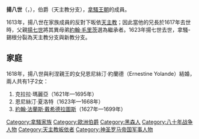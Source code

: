 {{Multiple issues|
{{Expand language|1=en|time=2021-01-31T05:57:52+00:00}}
{{Unreferenced|time=2021-01-31T05:57:52+00:00}}
}}
{{Infobox noble
| name        = 揚八世
| title       = 拿騷-錫根伯爵
| image       = Jan VIII van Nassau-Siegen 1583-1638.jpg
| birth_date  = {{birth date|1583|9|29|df=yes}}
| birth_place = [[迪倫堡|迪倫堡]]
| death_date  = {{death date and age|1638|7|27|1583|9|29|df=yes}}
| death_place = [[龍瑟|龍瑟]]
| noble family= [[拿騷王朝|拿騷王朝]]
| father      = [[揚七世_(拿騷-錫根)|拿騷-錫根伯爵揚七世]]
| mother      = [[瓦爾德克的瑪格達琳|瓦爾德克的瑪格達琳]]
}}
'''揚八世'''（{{lang-nl|Jan VIII}}，{{bd|1583年|9月29日|1638年|7月27日}}），{{le|拿騷-錫根|Nassau-Siegen}}伯爵（天主教分支），[[拿騷王朝|拿騷王朝]]的成員。

1613年，揚八世在家族成員的反對下昄依[[天主教|天主教]]；因此當他的兄長{{le|約翰·恩斯特 (拿騷-錫根)|Johan Ernst van Nassau-Siegen|約翰·恩斯特}}於1617年去世時，父親[[揚七世_(拿騷-錫根)|揚七世]]將其異母弟[[拿骚-锡根的约翰·毛里茨|約翰·毛里茨]]選為繼承者。1623年揚七世去世，拿騷-錫根分裂為天主教分支與新教分支。

== 家庭 ==
1618年，揚八世與利涅親王{{le|拉摩洛一世|Lamoral, Prince of Ligne}}的女兒恩尼絲汀·約蘭德（Ernestine Yolande）結婚，兩人共有1子2女：
# 克拉拉·瑪麗亞（1621年—1695年）
# 恩尼絲汀·夏洛特（1623年—1668年）
# [[約翰·法蘭斯·戴希德拉圖斯|約翰·法蘭斯·戴希德拉圖斯]]（1627年—1699年）

[[Category:拿騷家族|Category:拿騷家族]]
[[Category:歐洲伯爵|Category:歐洲伯爵]]
[[Category:黑森人|Category:黑森人]]
[[Category:八十年战争人物|Category:八十年战争人物]]
[[Category:天主教皈依者|Category:天主教皈依者]]
[[Category:神圣罗马帝国军事人物|Category:神圣罗马帝国军事人物]]
